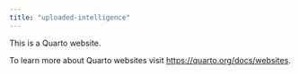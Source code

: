 ```yaml
---
title: "uploaded-intelligence"
---
```


This is a Quarto website.

To learn more about Quarto websites visit <https://quarto.org/docs/websites>.
